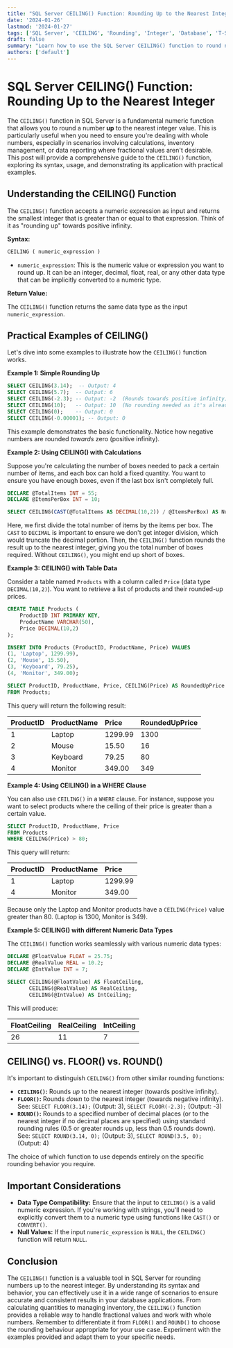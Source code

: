 ```yaml
---
title: "SQL Server CEILING() Function: Rounding Up to the Nearest Integer"
date: '2024-01-26'
lastmod: '2024-01-27'
tags: ['SQL Server', 'CEILING', 'Rounding', 'Integer', 'Database', 'T-SQL', 'Function', 'Numeric Functions']
draft: false
summary: "Learn how to use the SQL Server CEILING() function to round numeric values up to the nearest integer. Includes practical examples and explanations of its behavior."
authors: ['default']
---
```


# SQL Server CEILING() Function: Rounding Up to the Nearest Integer

The `CEILING()` function in SQL Server is a fundamental numeric function that allows you to round a number **up** to the nearest integer value.  This is particularly useful when you need to ensure you're dealing with whole numbers, especially in scenarios involving calculations, inventory management, or data reporting where fractional values aren't desirable.  This post will provide a comprehensive guide to the `CEILING()` function, exploring its syntax, usage, and demonstrating its application with practical examples.

## Understanding the CEILING() Function

The `CEILING()` function accepts a numeric expression as input and returns the smallest integer that is greater than or equal to that expression.  Think of it as "rounding up" towards positive infinity.

**Syntax:**

```sql
CEILING ( numeric_expression )
```

*   `numeric_expression`: This is the numeric value or expression you want to round up.  It can be an integer, decimal, float, real, or any other data type that can be implicitly converted to a numeric type.

**Return Value:**

The `CEILING()` function returns the same data type as the input `numeric_expression`.

## Practical Examples of CEILING()

Let's dive into some examples to illustrate how the `CEILING()` function works.

**Example 1: Simple Rounding Up**

```sql
SELECT CEILING(3.14);  -- Output: 4
SELECT CEILING(5.7);  -- Output: 6
SELECT CEILING(-2.3); -- Output: -2  (Rounds towards positive infinity)
SELECT CEILING(10);   -- Output: 10  (No rounding needed as it's already an integer)
SELECT CEILING(0);    -- Output: 0
SELECT CEILING(-0.00001); -- Output: 0
```

This example demonstrates the basic functionality.  Notice how negative numbers are rounded *towards* zero (positive infinity).

**Example 2: Using CEILING() with Calculations**

Suppose you're calculating the number of boxes needed to pack a certain number of items, and each box can hold a fixed quantity.  You want to ensure you have enough boxes, even if the last box isn't completely full.

```sql
DECLARE @TotalItems INT = 55;
DECLARE @ItemsPerBox INT = 10;

SELECT CEILING(CAST(@TotalItems AS DECIMAL(10,2)) / @ItemsPerBox) AS NumberOfBoxes; -- Output: 6
```

Here, we first divide the total number of items by the items per box. The `CAST` to `DECIMAL` is important to ensure we don't get integer division, which would truncate the decimal portion.  Then, the `CEILING()` function rounds the result up to the nearest integer, giving you the total number of boxes required.  Without `CEILING()`, you might end up short of boxes.

**Example 3: CEILING() with Table Data**

Consider a table named `Products` with a column called `Price` (data type `DECIMAL(10,2)`).  You want to retrieve a list of products and their rounded-up prices.

```sql
CREATE TABLE Products (
    ProductID INT PRIMARY KEY,
    ProductName VARCHAR(50),
    Price DECIMAL(10,2)
);

INSERT INTO Products (ProductID, ProductName, Price) VALUES
(1, 'Laptop', 1299.99),
(2, 'Mouse', 15.50),
(3, 'Keyboard', 79.25),
(4, 'Monitor', 349.00);

SELECT ProductID, ProductName, Price, CEILING(Price) AS RoundedUpPrice
FROM Products;
```

This query will return the following result:

| ProductID | ProductName | Price   | RoundedUpPrice |
| :-------- | :---------- | :------ | :------------- |
| 1         | Laptop      | 1299.99 | 1300           |
| 2         | Mouse       | 15.50   | 16             |
| 3         | Keyboard    | 79.25   | 80             |
| 4         | Monitor     | 349.00  | 349            |

**Example 4: Using CEILING() in a WHERE Clause**

You can also use `CEILING()` in a `WHERE` clause. For instance, suppose you want to select products where the ceiling of their price is greater than a certain value.

```sql
SELECT ProductID, ProductName, Price
FROM Products
WHERE CEILING(Price) > 80;
```

This query will return:

| ProductID | ProductName | Price   |
| :-------- | :---------- | :------ |
| 1         | Laptop      | 1299.99 |
| 4         | Monitor     | 349.00  |

Because only the Laptop and Monitor products have a `CEILING(Price)` value greater than 80.  (Laptop is 1300, Monitor is 349).

**Example 5: CEILING() with different Numeric Data Types**

The `CEILING()` function works seamlessly with various numeric data types:

```sql
DECLARE @FloatValue FLOAT = 25.75;
DECLARE @RealValue REAL = 10.2;
DECLARE @IntValue INT = 7;

SELECT CEILING(@FloatValue) AS FloatCeiling,
       CEILING(@RealValue) AS RealCeiling,
       CEILING(@IntValue) AS IntCeiling;
```

This will produce:

| FloatCeiling | RealCeiling | IntCeiling |
| :----------- | :---------- | :--------- |
| 26           | 11          | 7          |

## CEILING() vs. FLOOR() vs. ROUND()

It's important to distinguish `CEILING()` from other similar rounding functions:

*   **`CEILING()`:**  Rounds *up* to the nearest integer (towards positive infinity).
*   **`FLOOR()`:** Rounds *down* to the nearest integer (towards negative infinity).  See: `SELECT FLOOR(3.14);` (Output: 3), `SELECT FLOOR(-2.3);` (Output: -3)
*   **`ROUND()`:** Rounds to a specified number of decimal places (or to the nearest integer if no decimal places are specified) using standard rounding rules (0.5 or greater rounds up, less than 0.5 rounds down). See: `SELECT ROUND(3.14, 0);` (Output: 3), `SELECT ROUND(3.5, 0);` (Output: 4)

The choice of which function to use depends entirely on the specific rounding behavior you require.

## Important Considerations

*   **Data Type Compatibility:** Ensure that the input to `CEILING()` is a valid numeric expression.  If you're working with strings, you'll need to explicitly convert them to a numeric type using functions like `CAST()` or `CONVERT()`.
*   **Null Values:** If the input `numeric_expression` is `NULL`, the `CEILING()` function will return `NULL`.

## Conclusion

The `CEILING()` function is a valuable tool in SQL Server for rounding numbers up to the nearest integer.  By understanding its syntax and behavior, you can effectively use it in a wide range of scenarios to ensure accurate and consistent results in your database applications.  From calculating quantities to managing inventory, the `CEILING()` function provides a reliable way to handle fractional values and work with whole numbers. Remember to differentiate it from `FLOOR()` and `ROUND()` to choose the rounding behaviour appropriate for your use case. Experiment with the examples provided and adapt them to your specific needs.